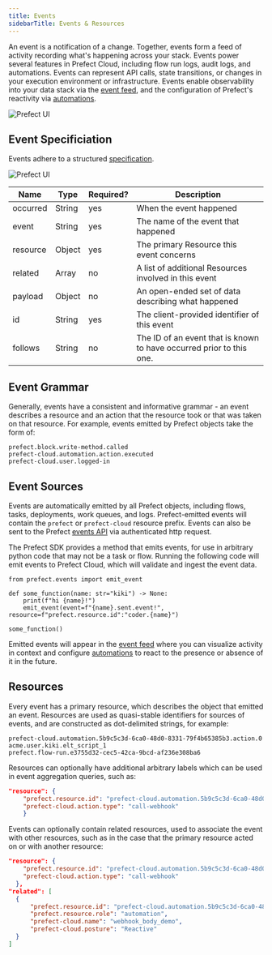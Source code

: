 ```yaml
---
title: Events
sidebarTitle: Events & Resources
---
```



An event is a notification of a change. Together, events form a feed of activity recording what's happening across your stack. Events power several features in Prefect Cloud, including flow run logs, audit logs, and automations. Events can represent API calls, state transitions, or changes in your execution environment or infrastructure. Events enable observability into your data stack via the [event feed](/2.9.0/ui/events/), and the configuration of Prefect's reactivity via [automations](/2.9.0/ui/automations/).

![Prefect UI](../img/ui/event-feed.png)

## Event Specificiation

Events adhere to a structured [specification](https://app.prefect.cloud/api/docs#tag/Events).

![Prefect UI](../img/ui/event-spec.png)
  
| Name | Type | Required? | Description |
| ---- | ---- | --------- | ----------- |
| occurred |  String | yes | When the event happened |
| event |  String | yes | The name of the event that happened |
| resource|  Object | yes | The primary Resource this event concerns |
| related | Array | no | A list of additional Resources involved in this event |
| payload | Object | no | An open-ended set of data describing what happened |
| id | String | yes | The client-provided identifier of this event |
| follows | String | no | The ID of an event that is known to have occurred prior to this one. |


## Event Grammar

Generally, events have a consistent and informative grammar - an event describes a resource and an action that the resource took or that was taken on that resource. For example, events emitted by Prefect objects take the form of:


```
prefect.block.write-method.called
prefect-cloud.automation.action.executed
prefect-cloud.user.logged-in
```

## Event Sources

Events are automatically emitted by all Prefect objects, including flows, tasks, deployments, work queues, and logs. Prefect-emitted events will contain the `prefect` or `prefect-cloud` resource prefix. Events can also be sent to the Prefect [events API](https://app.prefect.cloud/api/docs#tag/Events) via authenticated http request.

The Prefect SDK provides a method that emits events, for use in arbitrary python code that may not be a task or 
flow. Running the following code will emit events to Prefect Cloud, which will validate and ingest the event data.


```python3
from prefect.events import emit_event

def some_function(name: str="kiki") -> None:
    print(f"hi {name}!")
    emit_event(event=f"{name}.sent.event!", resource=f"prefect.resource.id":"coder.{name}")
          
some_function()
```

Emitted events will appear in the [event feed](/2.9.0/ui/events/) where you can visualize activity in context and configure [automations](/2.9.0/ui/automations/) to react to the presence or absence of it in the future.


## Resources

Every event has a primary resource, which describes the object that emitted an event. Resources are used as quasi-stable identifiers for sources of events, and are constructed as dot-delimited strings, for example:

```
prefect-cloud.automation.5b9c5c3d-6ca0-48d0-8331-79f4b65385b3.action.0
acme.user.kiki.elt_script_1
prefect.flow-run.e3755d32-cec5-42ca-9bcd-af236e308ba6
```

Resources can optionally have additional arbitrary labels which can be used in event aggregation queries, such as:

```json
"resource": {
    "prefect.resource.id": "prefect-cloud.automation.5b9c5c3d-6ca0-48d0-8331-79f4b65385b3",
    "prefect-cloud.action.type": "call-webhook"
    }
```

Events can optionally contain related resources, used to associate the event with other resources, such as in the case that the primary resource acted on or with another resource:

```json
"resource": {
    "prefect.resource.id": "prefect-cloud.automation.5b9c5c3d-6ca0-48d0-8331-79f4b65385b3.action.0",
    "prefect-cloud.action.type": "call-webhook"
  },
"related": [
  {
      "prefect.resource.id": "prefect-cloud.automation.5b9c5c3d-6ca0-48d0-8331-79f4b65385b3",
      "prefect.resource.role": "automation",
      "prefect-cloud.name": "webhook_body_demo",
      "prefect-cloud.posture": "Reactive"
  }
]
```






